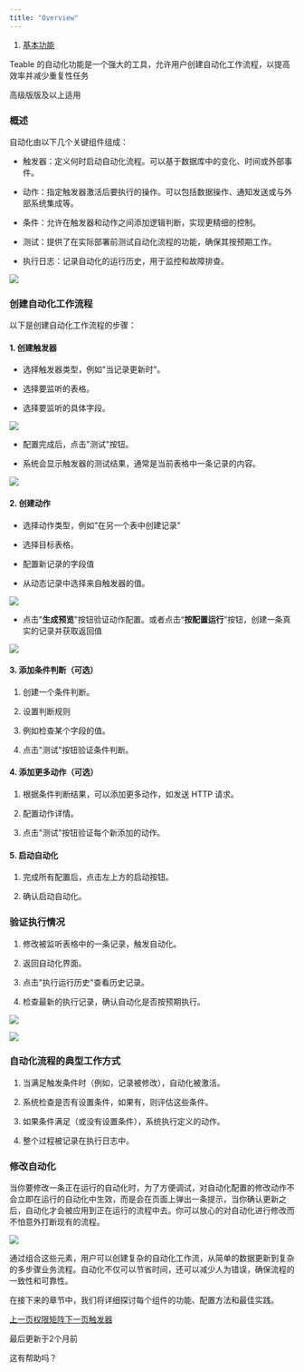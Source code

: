 ```yaml
---
title: "Overview"
---
```


1. [基本功能](/ji-ben-gong-neng)

Teable 的自动化功能是一个强大的工具，允许用户创建自动化工作流程，以提高效率并减少重复性任务

高级版版及以上适用

### 概述

自动化由以下几个关键组件组成：

* 触发器：定义何时启动自动化流程。可以基于数据库中的变化、时间或外部事件。

* 动作：指定触发器激活后要执行的操作。可以包括数据操作、通知发送或与外部系统集成等。

* 条件：允许在触发器和动作之间添加逻辑判断，实现更精细的控制。

* 测试：提供了在实际部署前测试自动化流程的功能，确保其按预期工作。

* 执行日志：记录自动化的运行历史，用于监控和故障排查。

<Frame caption="自动化功能预览">
  <img src="/images/ji-ben-gong-neng/d804cc36629aea42.png" />
</Frame>

### 创建自动化工作流程

以下是创建自动化工作流程的步骤：

#### 1. 创建触发器

* 选择触发器类型，例如"当记录更新时"。

* 选择要监听的表格。

* 选择要监听的具体字段。

![](/images/ji-ben-gong-neng/73c0fa55b0ca862b.png)

* 配置完成后，点击"测试"按钮。

* 系统会显示触发器的测试结果，通常是当前表格中一条记录的内容。

<Frame caption="测试结果">
  <img src="/images/ji-ben-gong-neng/d264dc76e7d1f2f7.png" />
</Frame>

#### 2. 创建动作

* 选择动作类型，例如"在另一个表中创建记录"

* 选择目标表格。

* 配置新记录的字段值

* 从动态记录中选择来自触发器的值。

![](/images/ji-ben-gong-neng/3363a0e6a74006ad.png)

* 点击"**生成预览**"按钮验证动作配置。或者点击“**按配置运行**”按钮，创建一条真实的记录并获取返回值

![](/images/ji-ben-gong-neng/fb5eeef11f2ea3a4.png)

#### 3. 添加条件判断（可选）

1. 创建一个条件判断。

2. 设置判断规则

3. 例如检查某个字段的值。

4. 点击"测试"按钮验证条件判断。

#### 4. 添加更多动作（可选）

1. 根据条件判断结果，可以添加更多动作，如发送 HTTP 请求。

2. 配置动作详情。

3. 点击"测试"按钮验证每个新添加的动作。

#### 5. 启动自动化

1. 完成所有配置后，点击左上方的启动按钮。

2. 确认启动自动化。

### 验证执行情况

1. 修改被监听表格中的一条记录，触发自动化。

2. 返回自动化界面。

3. 点击"执行运行历史"查看历史记录。

4. 检查最新的执行记录，确认自动化是否按预期执行。

![](/images/ji-ben-gong-neng/121f15d4ce4ec2c0.png)

![](/images/ji-ben-gong-neng/79895683e901fa9d.png)

### 自动化流程的典型工作方式

1. 当满足触发条件时（例如，记录被修改），自动化被激活。

2. 系统检查是否有设置条件，如果有，则评估这些条件。

3. 如果条件满足（或没有设置条件），系统执行定义的动作。

4. 整个过程被记录在执行日志中。

### 修改自动化

当你要修改一条正在运行的自动化时，为了方便调试，对自动化配置的修改动作不会立即在运行的自动化中生效，而是会在页面上弹出一条提示，当你确认更新之后，自动化才会被应用到正在运行的流程中去。你可以放心的对自动化进行修改而不怕意外打断现有的流程。

![](/images/ji-ben-gong-neng/1685253aac7425c2.png)

通过组合这些元素，用户可以创建复杂的自动化工作流，从简单的数据更新到复杂的多步骤业务流程。自动化不仅可以节省时间，还可以减少人为错误，确保流程的一致性和可靠性。

在接下来的章节中，我们将详细探讨每个组件的功能、配置方法和最佳实践。

[上一页权限矩阵](/ji-ben-gong-neng/quan-xian-guan-li)[下一页触发器](/ji-ben-gong-neng/zi-dong-hua/chu-fa-qi)

最后更新于2个月前

这有帮助吗？
